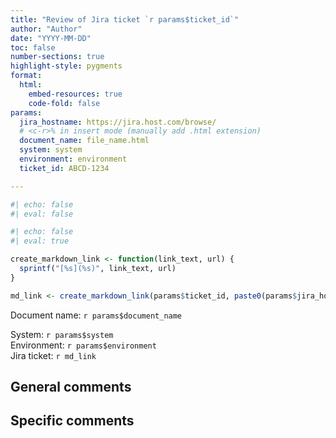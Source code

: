 ```yaml
---
title: "Review of Jira ticket `r params$ticket_id`"
author: "Author"
date: "YYYY-MM-DD"
toc: false
number-sections: true
highlight-style: pygments
format:
  html:
    embed-resources: true
    code-fold: false
params:
  jira_hostname: https://jira.host.com/browse/
  # <c-r>% in insert mode (manually add .html extension)
  document_name: file_name.html
  system: system
  environment: environment
  ticket_id: ABCD-1234

---
```

<!-- create html document in the terminal by executing `quarto render file_name.qmd` -->

```r
#| echo: false
#| eval: false
```

```r
#| echo: false
#| eval: true

create_markdown_link <- function(link_text, url) {
  sprintf("[%s](%s)", link_text, url)
}

md_link <- create_markdown_link(params$ticket_id, paste0(params$jira_hostname, params$ticket))
```

<p>
Document name: `r params$document_name`<br/>
</p>

<p>
System: `r params$system`<br/>
Environment: `r params$environment`<br/>
Jira ticket: `r md_link`
</p>

## General comments

## Specific comments
